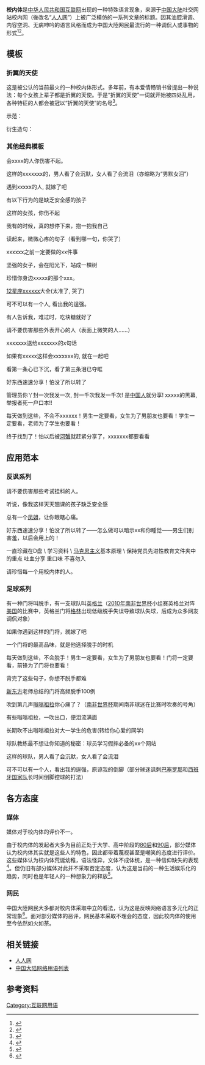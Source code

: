 '''校内体'''是[[中华人民共和国互联网|中华人民共和国互联网]]出现的一种特殊语言现象，来源于[[中国大陆|中国大陆]]社交网站校内网（後改名“[[人人网|人人网]]”）上被广泛模仿的一系列文章的标题。因其油腔滑调、内容空洞、无病呻吟的语言风格而成为中国大陸网民最流行的一种调侃人或事物的形式<ref>{{cite web|url=http://newspaper.jfdaily.com/xwcb/html/2010-07/27/content_379988.htm|title=“校内体”向网络热点延伸|publisher=新闻晨报|deadurl=yes|archiveurl=https://web.archive.org/web/20100731162400/http://newspaper.jfdaily.com/xwcb/html/2010-07/27/content_379988.htm|archivedate=2010-07-31}}</ref><ref>{{cite web|url=http://www.youth.cn/ms/mssj/shwx/201007/t20100713_1286055.htm|title=年轻人流行用校内体表达心情 不是疼痛就是哀伤|publisher=中国青年网}}{{dead link|date=2018年3月 |bot=InternetArchiveBot |fix-attempted=yes }}</ref>。

==模板==

===折翼的天使===

这是被公认的当前最火的一种校内体形式。多年前，有本爱情畅销书曾提出一种说法：每个女孩上辈子都是折翼的天使。于是“折翼的天使”一词就开始被四处乱用，各种特征的人都会被冠以“折翼的天使”的名号<ref>{{cite web|url=http://news.dsqq.cn/society/2010-06-22/1036949.html |title=校内体全解读让你内牛满面 |publisher=现代快报-都市圈圈网 |deadurl=bot: unknown |archiveurl=https://web.archive.org/web/20100703054551/http://news.dsqq.cn/society/2010-06-22/1036949.html |archivedate=2010-07-03 }}</ref>。

示范：
{{quote|
每个xxxx上辈子都是折翼的天使。
}}

衍生造句：
{{quote|
听说，每个考前不复习也不挂科的人上辈子都是折翼的天使。<br/>听说，每个熬夜看[[世界杯|世界杯]]的球迷上辈子都是折翼的天使。<br>听说，每个上厕所后不洗手的人上辈子都是折翼的天使。
}}

===其他经典模板===

会xxxx的人你伤害不起。

这样的xxxxxxx的，男人看了会沉默，女人看了会流泪（亦缩略为“男默女泪”）

遇到xxxxx的人, 就嫁了吧

有以下行为的是缺乏安全感的孩子

这样的女孩，你伤不起

我有的时候，真的想停下来，抱一抱我自己

读起来，微微心疼的句子（看到哪一句，你哭了）

xxxxxx之前一定要做的xx件事

坚强的女子，会在阳光下，站成一棵树

珍惜你身边xxxxx的那个xxx。

[[十二星座|12星座]]xxxxxx大全(太准了, 哭了) 

可不可以有一个人, 看出我的逞强。

有人告诉我，难过时，吃块糖就好了

请不要伤害那些外表开心的人（表面上微笑的人……）

xxxxxxx送给xxxxxxx的x句话

如果有xxxxx这样会xxxxxxx的, 就在一起吧

看第一条心已下沉，看了第三条泪已夺眶

好东西速速分享！怕没了所以转了

管理员你丫封一次我发一次, 封一千次我发一千次! 是[[中国人|中国人]]就分享! xxxxx的黑幕, 举报者死一户口本!! 

每天做到这些，不会不xxxxxx！男生一定要看，女生为了男朋友也要看！学生一定要看，老师为了学生也要看！

终于找到了！怕以后被[[河蟹_(網路用語)|河蟹]]就赶紧分享了，xxxxxxx都要看看

==应用范本==

===反讽系列===

请不要伤害那些考试挂科的人。

听说，像我这样天天翘课的孩子缺乏安全感

总有一个[[罗玉凤|凤姐]]，让你眼瞎心痛。

好东西速速分享！怕没了所以转了——怎么做可以暗示xx和你睡觉——男生们别害羞，以后会用上的！

一直珍藏在D盘 \ 学习资料 \ [[马克思主义|马克思主义]]基本原理 \ 保持党员先进性教育文件夹中的重点 吐血分享 重口味 不喜勿入

请珍惜每一个用校内体的人。

===足球系列===

有一种门将叫脱手，有一支球队叫[[英格兰足球代表队|英格兰]]（[[2010年南非世界杯|2010年南非世界杯]]小组赛英格兰对阵[[美国|美国]]的比赛中，英格兰门将[[罗伯特·格林|格林]]出现低级脱手失误导致球队失球，后成为众多网友调侃对象）

如果你遇到这样的门将，就嫁了吧

一个门将的最高品味，就是他选择脱手的时机

每天做到这些，不会脱手！男生一定要看，女生为了男朋友也要看！门将一定要看，前锋为了门将也要看！

背完了这些句子，你想不脱手都难

[[新东方英语|新东方]]老师总结的门将高频脱手100例

吹到第几声[[嗡嗡祖拉|嗡嗡祖拉]]你心痛了？（[[2010年南非世界杯|南非世界杯]]期间南非球迷在比赛时吹奏的号角）

有些嗡嗡祖拉，一吹出口，便泪流满面

长期吹不出嗡嗡祖拉对大一学生的危害(转给你心爱的同学) 

球队教练最不想让你知道的秘密：球员学习假摔必备的xx个网站

这样的球队，男人看了会沉默，女人看了会流泪

可不可以有一个人，看出我的逞强，原谅我的倒脚（部分球迷讽刺[[巴塞罗那足球俱乐部|巴塞罗那]]和[[西班牙国家足球队|西班牙国家队]]长时间倒脚控球的打法）

==各方态度==

===媒体===

媒体对于校内体的评价不一。

由于校内体的发起者大多为目前正处于大学、高中阶段的[[80后|80后]]和[[90后|90后]]，部分媒体认为校内体其实就是这些人的特色，因此都带着蔑视甚至是嘲笑的态度进行评价。这些媒体认为校内体荒诞幼稚，语法怪异，文体不成体统，是一种信仰缺失的表现<ref>{{cite web|url=http://www.chinanews.com.cn/cul/2010/07-23/2422125.shtml|title=从囧词、被字句到校内体：我们就如此需要被安慰|publisher=中国新闻网}}</ref>。但仍旧有部分媒体对此并不采取否定态度，认为这是当前的一种生活娱乐化的趋势，同时也是年轻人的一种想象力的释放<ref>{{cite web|url=http://news.xinhuanet.com/edu/2010-07/13/c_12328630_2.htm|title=90后流行“校内体” 读起来真让人"内牛满面"|publisher=新华网|access-date=2010-08-06|archive-date=2010-07-17|archive-url=https://web.archive.org/web/20100717132324/http://news.xinhuanet.com/edu/2010-07/13/c_12328630_2.htm|dead-url=no}}</ref>。

===网民===

中国大陸网民大多都对校内体采取中立的看法，认为这是反映网络语言多元化的正常现象<ref>{{cite web|url=http://nhwb.cnjxol.com/html/2010-08/01/content_392825.htm|title=90后用网络“校内体”表达心情|publisher=南湖晚报|deadurl=yes|archiveurl=https://web.archive.org/web/20160304091737/http://nhwb.cnjxol.com/html/2010-08/01/content_392825.htm|archivedate=2016-03-04}}</ref>。面对部分媒体的恶评，网民基本采取不理会的态度，因此校内体的使用至今依然如火如荼。

==相关链接==

*[[人人网|人人网]]
*[[中国大陆网络用语列表|中国大陆网络用语列表]]

==参考资料==
{{reflist|2}}
[[Category:互联网用语|Category:互联网用语]]